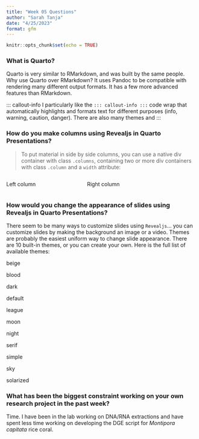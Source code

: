 ```yaml
---
title: "Week 05 Questions"
author: "Sarah Tanja"
date: "4/25/2023"
format: gfm
---
```


```r
knitr::opts_chunk$set(echo = TRUE)
```

### What is Quarto?

Quarto is very similar to RMarkdown, and was built by the same people. Why use Quarto over RMarkdown? It uses Pandoc to be compatible with rendering many different output formats. It has a few more advanced features than RMarkdown.

::: callout-info I particularly like the `::: callout-info :::` code wrap that automatically highlights and formats text for different purposes (info, warning, caution, danger). There are also many themes and :::

### How do you make columns using Revealjs in Quarto Presentations?

> To put material in side by side columns, you can use a native div container with class `.columns`, containing two or more div containers with class `.column` and a `width` attribute:

:::: {.columns}

::: {.column width="40%"}

Left column

:::

::: {.column width="60%"}

Right column

:::

::::

### How would you change the appearance of slides using Revealjs in Quarto Presentations?

There seem to be many ways to customize slides using `Revealjs`... you can customize slides by making the background an image or a video. Themes are probably the easiest uniform way to change slide appearance. There are 10 built-in themes, or you can create your own. Here is the full list of available themes:

beige

blood

dark

default

league

moon

night

serif

simple

sky

solarized

### What has been the biggest constraint working on your own research project in the past week?

Time. I have been in the lab working on DNA/RNA extractions and have spent less time working on developing the DGE script for *Montipora capitata* rice coral.
